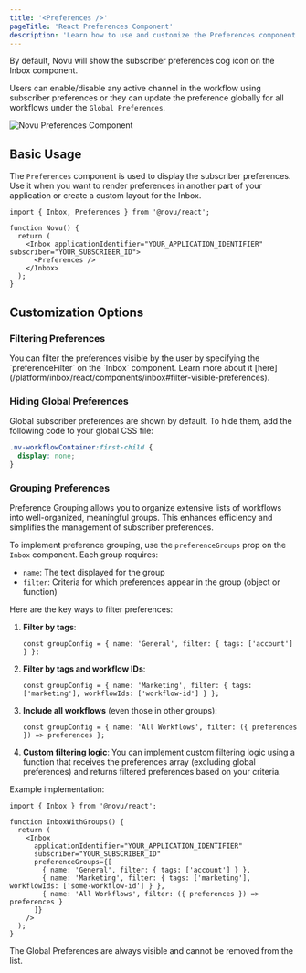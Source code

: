 ```yaml
---
title: '<Preferences />'
pageTitle: 'React Preferences Component'
description: 'Learn how to use and customize the Preferences component in React to manage notification settings.'
---
```


By default, Novu will show the subscriber preferences cog icon on the Inbox component.

Users can enable/disable any active channel in the workflow using subscriber preferences or they can update the preference globally for all workflows under the `Global Preferences`.

<img
  src="/images/inbox/preferences@2x.png"
  alt="Novu Preferences Component"
/>

## Basic Usage

The `Preferences` component is used to display the subscriber preferences. Use it when you want to render preferences in another part of your application or create a custom layout for the Inbox.

```tsx
import { Inbox, Preferences } from '@novu/react';

function Novu() {
  return (
    <Inbox applicationIdentifier="YOUR_APPLICATION_IDENTIFIER" subscriber="YOUR_SUBSCRIBER_ID">
      <Preferences />
    </Inbox>
  );
}
```

## Customization Options

### Filtering Preferences

<Callout type="info">
  You can filter the preferences visible by the user by specifying the `preferenceFilter` on the
  `Inbox` component. Learn more about it
  [here](/platform/inbox/react/components/inbox#filter-visible-preferences).
</Callout>

### Hiding Global Preferences

Global subscriber preferences are shown by default. To hide them, add the following code to your global CSS file:

```css
.nv-workflowContainer:first-child {
  display: none;
}
```

### Grouping Preferences

Preference Grouping allows you to organize extensive lists of workflows into well-organized, meaningful groups. This enhances efficiency and simplifies the management of subscriber preferences.

To implement preference grouping, use the `preferenceGroups` prop on the `Inbox` component. Each group requires:

- `name`: The text displayed for the group
- `filter`: Criteria for which preferences appear in the group (object or function)

Here are the key ways to filter preferences:

1. **Filter by tags**:
   ```tsx
   const groupConfig = { name: 'General', filter: { tags: ['account'] } };
   ```

2. **Filter by tags and workflow IDs**:
   ```tsx
   const groupConfig = { name: 'Marketing', filter: { tags: ['marketing'], workflowIds: ['workflow-id'] } };
   ```

3. **Include all workflows** (even those in other groups):
   ```tsx
   const groupConfig = { name: 'All Workflows', filter: ({ preferences }) => preferences };
   ```

4. **Custom filtering logic**:
   You can implement custom filtering logic using a function that receives the preferences array (excluding global preferences) and returns filtered preferences based on your criteria.

Example implementation:

```tsx
import { Inbox } from '@novu/react';

function InboxWithGroups() {
  return (
    <Inbox
      applicationIdentifier="YOUR_APPLICATION_IDENTIFIER"
      subscriber="YOUR_SUBSCRIBER_ID"
      preferenceGroups={[
        { name: 'General', filter: { tags: ['account'] } },
        { name: 'Marketing', filter: { tags: ['marketing'], workflowIds: ['some-workflow-id'] } },
        { name: 'All Workflows', filter: ({ preferences }) => preferences }
      ]}
    />
  );
}
```

<Callout type="info">
  The Global Preferences are always visible and cannot be removed from the list.
</Callout>
